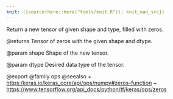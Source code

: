 ```yaml
---
knit: ({source(here::here("tools/knit.R")); knit_man_src})
---
```

Return a new tensor of given shape and type, filled with zeros.

@returns
    Tensor of zeros with the given shape and dtype.

@param shape
Shape of the new tensor.

@param dtype
Desired data type of the tensor.

@export
@family ops
@seealso
+ <https:/keras.io/keras_core/api/ops/numpy#zeros-function>
+ <https://www.tensorflow.org/api_docs/python/tf/keras/ops/zeros>
